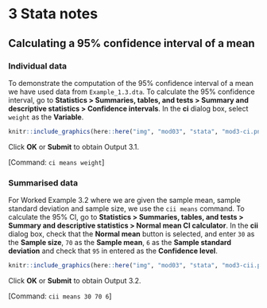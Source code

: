 # **3** Stata notes {-}

## Calculating a 95% confidence interval of a mean

### Individual data
To demonstrate the computation of the 95% confidence interval of a mean we have used data from `Example_1.3.dta`. To calculate the 95% confidence interval, go to **Statistics > Summaries, tables, and tests > Summary and descriptive statistics > Confidence intervals**. In the **ci** dialog box, select `weight` as the **Variable**.

```r
knitr::include_graphics(here::here("img", "mod03", "stata", "mod3-ci.png"))
```

Click **OK** or **Submit** to obtain Output 3.1.

[Command: `ci means weight`]

### Summarised data

For Worked Example 3.2 where we are given the sample mean, sample standard deviation and sample size, we use the `cii means` command. To calculate the 95% CI, go to **Statistics > Summaries, tables, and tests > Summary and descriptive statistics > Normal mean CI calculator**. In the **cii** dialog box, check that the **Normal mean** button is selected, and enter `30` as the **Sample size**, `70` as the **Sample mean**, `6` as the **Sample standard deviation** and check that `95` in entered as the **Confidence level**.

```r
knitr::include_graphics(here::here("img", "mod03", "stata", "mod3-cii.png"))
```
 
Click **OK** or **Submit** to obtain Output 3.2. 

[Command: `cii means 30 70 6`]
